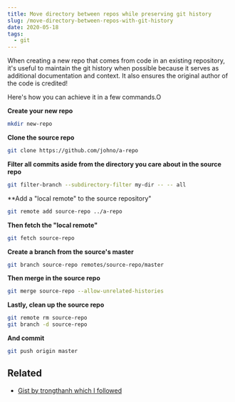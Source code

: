 ```yaml
---
title: Move directory between repos while preserving git history
slug: /move-directory-between-repos-with-git-history
date: 2020-05-18
tags:
  - git
---
```


When creating a new repo that comes from code in an existing
repository, it's useful to maintain the git history when possible
because it serves as additional documentation and context. It
also ensures the original author of the code is credited!

Here's how you can achieve it in a few commands.O

**Create your new repo**

```sh
mkdir new-repo
```

**Clone the source repo**

```sh
git clone https://github.com/johno/a-repo
```

**Filter all commits aside from the directory you care about in the source repo**

```sh
git filter-branch --subdirectory-filter my-dir -- -- all
```

\*\*Add a "local remote" to the source repository"

```sh
git remote add source-repo ../a-repo
```

**Then fetch the "local remote"**

```sh
git fetch source-repo
```

**Create a branch from the source's master**

```sh
git branch source-repo remotes/source-repo/master
```

**Then merge in the source repo**

```sh
git merge source-repo --allow-unrelated-histories
```

**Lastly, clean up the source repo**

```sh
git remote rm source-repo
git branch -d source-repo
```

**And commit**

```sh
git push origin master
```

## Related

- [Gist by trongthanh which I followed](https://gist.github.com/trongthanh/2779392)
